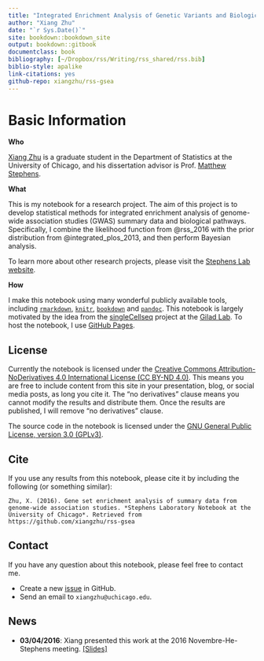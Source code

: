 ```yaml
--- 
title: "Integrated Enrichment Analysis of Genetic Variants and Biological Pathways"
author: "Xiang Zhu"
date: "`r Sys.Date()`"
site: bookdown::bookdown_site
output: bookdown::gitbook
documentclass: book
bibliography: [~/Dropbox/rss/Writing/rss_shared/rss.bib]
biblio-style: apalike
link-citations: yes
github-repo: xiangzhu/rss-gsea
---
```


# Basic Information

**Who**

[Xiang Zhu](https://github.com/xiangzhu) is a graduate student in the Department of Statistics at the University of Chicago, and his dissertation advisor is Prof. [Matthew Stephens](http://stephenslab.uchicago.edu/index.html). 

**What**

This is my notebook for a research project. The aim of this project is to develop statistical methods for integrated enrichment analysis of genome-wide association studies (GWAS) summary data and biological pathways.
Specifically, I combine the likelihood function from @rss_2016 with the prior distribution from @integrated_plos_2013, and then perform Bayesian analysis. 

To learn more about other research projects, please visit the [Stephens Lab website](http://stephenslab.uchicago.edu).

**How**

I make this notebook using many wonderful publicly available tools,
including [`rmarkdown`][rmarkdown], [`knitr`][knitr], [`bookdown`][bookdown] and [`pandoc`][pandoc].
This notebook is largely motivated by the idea from the [singleCellseq][scs] project at the [Gilad Lab](http://giladlab.uchicago.edu/).
To host the notebook, I use [GitHub Pages][gh-pages].

[rmarkdown]: http://rmarkdown.rstudio.com/
[knitr]: http://yihui.name/knitr/
[bookdown]: https://bookdown.org/
[pandoc]: http://pandoc.org/
[rmd-site]: https://github.com/rstudio/rmarkdown/tree/gh-pages
[gh-pages]: https://pages.github.com/
[scs]: https://github.com/jdblischak/singleCellSeq

## License 

Currently the notebook is licensed under the [Creative Commons Attribution-NoDerivatives 4.0 International License (CC BY-ND 4.0)][site-license].
This means you are free to include content from this site in your presentation, blog, or social media posts, as long you cite it.
The "no derivatives" clause means you cannot modify the results and distribute them.
Once the results are published, I will remove "no derivatives" clause.

The source code in the notebook is licensed under the [GNU General Public License, version 3.0 (GPLv3)][code-license].

## Cite

If you use any results from this notebook, please cite it by including the following (or something similar):

```block
Zhu, X. (2016). Gene set enrichment analysis of summary data from genome-wide association studies. *Stephens Laboratory Notebook at the University of Chicago*. Retrieved from https://github.com/xiangzhu/rss-gsea
```

[code-license]: https://www.gnu.org/licenses/gpl-3.0.txt
[site-license]: https://creativecommons.org/licenses/by-nd/4.0/

## Contact

If you have any question about this notebook, please feel free to contact me.

- Create a new [issue](https://github.com/xiangzhu/rss-gsea/issues) in GitHub.
- Send an email to `xiangzhu@uchicago.edu`.

## News

- **03/04/2016**: Xiang presented this work at the 2016 Novembre-He-Stephens meeting. [[Slides]](http://www.stat.uchicago.edu/~xiangzhu/NHS_20160304.pdf)
